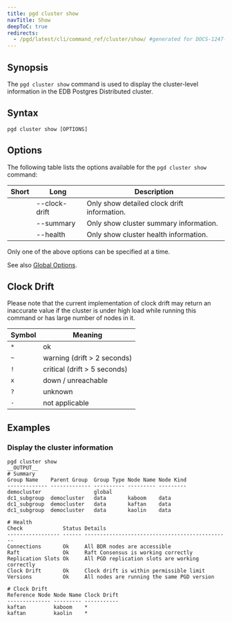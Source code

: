 ```yaml
---
title: pgd cluster show
navTitle: Show
deepToC: true
redirects:
  - /pgd/latest/cli/command_ref/cluster/show/ #generated for DOCS-1247-PGD-6.0-Docs
---
```


## Synopsis

The `pgd cluster show` command is used to display the cluster-level information in the EDB Postgres Distributed cluster.

## Syntax

```plaintext
pgd cluster show [OPTIONS]
```

## Options

The following table lists the options available for the `pgd cluster show` command:

| Short       | Long                | Description                                             |
|-------------|---------------------|---------------------------------------------------------|
|             | --clock-drift       | Only show detailed clock drift information.             |
|             | --summary           | Only show cluster summary information.                  |
|             | --health            | Only show cluster health information.                   |

Only one of the above options can be specified at a time.

See also [Global Options](/pgd/latest/reference/cli/command_ref/#global-options).

## Clock Drift

Please note that the current implementation of clock drift may return an
inaccurate value if the cluster is under high load while running this
command or has large number of nodes in it.

| Symbol | Meaning                      |
|--------|------------------------------|
| `*`    | ok                           |
| `~`    | warning (drift > 2 seconds)  |
| `!`    | critical (drift > 5 seconds) |
| `x`    | down / unreachable           |
| `?`    | unknown                      |
| `-`    | not applicable               |

## Examples

### Display the cluster information

```shell
pgd cluster show
__OUTPUT__
# Summary
Group Name    Parent Group  Group Type Node Name Node Kind
------------- ------------- ---------- --------- ---------
democluster                 global                        
dc1_subgroup  democluster   data       kaboom    data     
dc1_subgroup  democluster   data       kaftan    data     
dc1_subgroup  democluster   data       kaolin    data     

# Health
Check             Status Details                                        
----------------- ------ -----------------------------------------------
Connections       Ok     All BDR nodes are accessible                   
Raft              Ok     Raft Consensus is working correctly            
Replication Slots Ok     All PGD replication slots are working correctly
Clock Drift       Ok     Clock drift is within permissible limit        
Versions          Ok     All nodes are running the same PGD version     

# Clock Drift
Reference Node Node Name Clock Drift
-------------- --------- -----------
kaftan         kaboom    *          
kaftan         kaolin    *     
```
